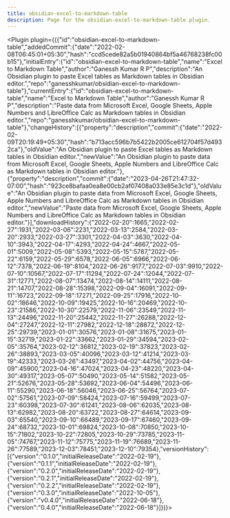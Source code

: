 ---
title: obsidian-excel-to-markdown-table
description: Page for the obsidian-excel-to-markdown-table plugin.
---


<Plugin plugin={({"id":"obsidian-excel-to-markdown-table","addedCommit":{"date":"2022-02-08T06:45:01+05:30","hash":"ccd5cede82a5b01940864bf5a46768238fc00b15"},"initialEntry":{"id":"obsidian-excel-to-markdown-table","name":"Excel to Markdown Table","author":"Ganessh Kumar R P","description":"An Obsidian plugin to paste Excel tables as Markdown tables in Obsidian editor.","repo":"ganesshkumar/obsidian-excel-to-markdown-table"},"currentEntry":{"id":"obsidian-excel-to-markdown-table","name":"Excel to Markdown Table","author":"Ganessh Kumar R P","description":"Paste data from Microsoft Excel, Google Sheets, Apple Numbers and LibreOffice Calc as Markdown tables in Obsidian editor.","repo":"ganesshkumar/obsidian-excel-to-markdown-table"},"changeHistory":[{"property":"description","commit":{"date":"2022-02-09T20:19:49+05:30","hash":"b713acc596b7b5422b2005ce612704f57d4932ca"},"oldValue":"An Obsidian plugin to paste Excel tables as Markdown tables in Obsidian editor.","newValue":"An Obsidian plugin to paste data from Microsoft Excel, Google Sheets, Apple Numbers and LibreOffice Calc as Markdown tables in Obsidian editor."},{"property":"description","commit":{"date":"2023-04-26T21:47:32-07:00","hash":"923ce8bafaa0ea8e00cb2af07408a033e85e3c1d"},"oldValue":"An Obsidian plugin to paste data from Microsoft Excel, Google Sheets, Apple Numbers and LibreOffice Calc as Markdown tables in Obsidian editor.","newValue":"Paste data from Microsoft Excel, Google Sheets, Apple Numbers and LibreOffice Calc as Markdown tables in Obsidian editor."}],"downloadHistory":{"2022-02-20":1665,"2022-02-27":1931,"2022-03-06":2231,"2022-03-13":2584,"2022-03-20":2933,"2022-03-27":3301,"2022-04-03":3630,"2022-04-10":3943,"2022-04-17":4293,"2022-04-24":4667,"2022-05-01":5009,"2022-05-08":5393,"2022-05-15":5787,"2022-05-22":6159,"2022-05-29":6578,"2022-06-05":6966,"2022-06-12":7378,"2022-06-19":8104,"2022-06-26":9177,"2022-07-03":9910,"2022-07-10":10567,"2022-07-17":11294,"2022-07-24":12044,"2022-07-31":12771,"2022-08-07":13474,"2022-08-14":14111,"2022-08-21":14707,"2022-08-28":15398,"2022-09-04":16091,"2022-09-11":16723,"2022-09-18":17271,"2022-09-25":17916,"2022-10-02":18646,"2022-10-09":19425,"2022-10-16":20469,"2022-10-23":21586,"2022-10-30":22579,"2022-11-06":23549,"2022-11-13":24496,"2022-11-20":25442,"2022-11-27":26288,"2022-12-04":27247,"2022-12-11":27982,"2022-12-18":28872,"2022-12-25":29739,"2023-01-01":30576,"2023-01-08":31675,"2023-01-15":32719,"2023-01-22":33662,"2023-01-29":34594,"2023-02-05":35764,"2023-02-12":36812,"2023-02-19":37823,"2023-02-26":38893,"2023-03-05":40096,"2023-03-12":41214,"2023-03-19":42333,"2023-03-26":43497,"2023-04-02":44756,"2023-04-09":45900,"2023-04-16":47024,"2023-04-23":48220,"2023-04-30":49317,"2023-05-07":50490,"2023-05-14":51582,"2023-05-21":52676,"2023-05-28":53692,"2023-06-04":54496,"2023-06-11":55290,"2023-06-18":56046,"2023-06-25":56764,"2023-07-02":57561,"2023-07-09":58424,"2023-07-16":59499,"2023-07-23":60398,"2023-07-30":61241,"2023-08-06":62035,"2023-08-13":62982,"2023-08-20":63722,"2023-08-27":64614,"2023-09-03":65540,"2023-09-10":66489,"2023-09-17":67460,"2023-09-24":68732,"2023-10-01":69824,"2023-10-08":70850,"2023-10-15":71802,"2023-10-22":72805,"2023-10-29":73785,"2023-11-05":74767,"2023-11-12":75775,"2023-11-19":76689,"2023-11-26":77589,"2023-12-03":78451,"2023-12-10":79354},"versionHistory":[{"version":"0.1.0","initialReleaseDate":"2022-02-19"},{"version":"0.1.1","initialReleaseDate":"2022-02-19"},{"version":"0.2.0","initialReleaseDate":"2022-02-19"},{"version":"0.2.1","initialReleaseDate":"2022-02-19"},{"version":"0.2.2","initialReleaseDate":"2022-02-19"},{"version":"0.3.0","initialReleaseDate":"2022-10-05"},{"version":"v0.4.0","initialReleaseDate":"2022-06-18"},{"version":"0.4.0","initialReleaseDate":"2022-06-18"}]})}></Plugin>